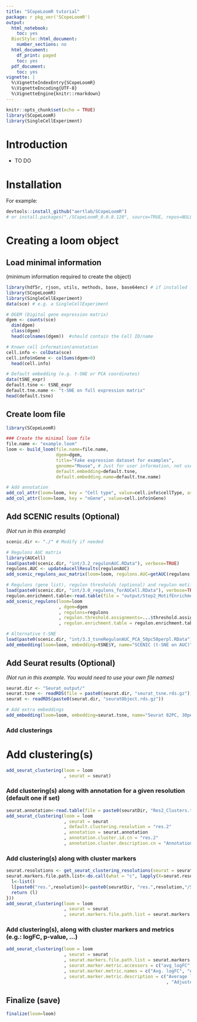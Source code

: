 ```yaml
---
title: "SCopeLoomR tutorial"
package: r pkg_ver('SCopeLoomR')
output:
  html_notebook:
    toc: yes
  BiocStyle::html_document:
    number_sections: no
  html_document:
    df_print: paged
    toc: yes
  pdf_document:
    toc: yes
vignette: |
  %\VignetteIndexEntry{SCopeLoomR} 
  %\VignetteEncoding{UTF-8} 
  %\VignetteEngine{knitr::rmarkdown}
---
```


```r
knitr::opts_chunk$set(echo = TRUE)
library(SCopeLoomR)
library(SingleCellExperiment)
```

# Introduction

- TO DO

# Installation
For example:
```r
devtools::install_github("aertlab/SCopeLoomR")
# or install.packages("./SCopeLoomR_0.0.8.120", source=TRUE, repos=NULL)
```

# Creating a loom object

## Load minimal information

(minimum information required to create the object)

```r
library(hdf5r, rjson, utils, methods, base, base64enc) # if installed from source file (SCopeLoomR_0.0.5.6558.tar.gz)
library(SCopeLoomR)
library(SingleCellExperiment)
data(sce) # e.g. a SingleCellExperiment 

# DGEM (Digital gene expression matrix)
dgem <- counts(sce)
  dim(dgem)
  class(dgem)
  head(colnames(dgem))  #should contain the Cell ID/name

# Known cell information/annotation  
cell.info <- colData(sce)
cell.info$nGene <- colSums(dgem>0)
  head(cell.info)

# Default embedding (e.g. t-SNE or PCA coordinates)
data(tSNE_expr)
default.tsne <- tSNE_expr
default.tne.name <- "t-SNE on full expression matrix"
head(default.tsne)
```

## Create loom file 

```r
library(SCopeLoomR)

### Create the minimal loom file
file.name <- "example.loom"
loom <- build_loom(file.name=file.name,
                   dgem=dgem,
                   title="Fake expression dataset for examples",
                   genome="Mouse", # Just for user information, not used internally
                   default.embedding=default.tsne,
                   default.embedding.name=default.tne.name)

# Add annotation
add_col_attr(loom=loom, key = "Cell type", value=cell.info$cellType, as.md.annotation=T) # as.md.annotation: to plot on tSNE
add_col_attr(loom=loom, key = "nGene", value=cell.info$nGene)
```

## Add SCENIC results (Optional)

*(Not run in this example)*

```r
scenic.dir <- "./" # Modify if needed

# Regulons AUC matrix
library(AUCell)
load(paste0(scenic.dir, "int/3.2_regulonAUC.RData"), verbose=TRUE)
regulons.AUC <- updateAucellResults(regulonAUC)
add_scenic_regulons_auc_matrix(loom=loom, regulons.AUC=getAUC(regulons.AUC))

# Regulons (gene list), regulon thresholds (optional) and regulon motifs (optional)
load(paste0(scenic.dir, "int/3.0_regulons_forAUCell.RData"), verbose=TRUE)
regulon.enrichment.table<-read.table(file = "output/Step2_MotifEnrichment.tsv", header = T, sep = "\t", quote = '', stringsAsFactors = F)
add_scenic_regulons(loom=loom
                    , dgem=dgem
                    , regulons=regulons
                    , regulon.threshold.assignments=...$threshold.assignment # Optional
                    , regulon.enrichment.table = regulon.enrichment.table # Optional) 

# Alternative t-SNE
load(paste0(scenic.dir, "int/3.3_tsneRegulonAUC_PCA_50pc50perpl.RData"))
add_embedding(loom=loom, embedding=tSNE$Y, name="SCENIC (t-SNE on AUC)")
```

## Add Seurat results (Optional)

*(Not run in this example. You would need to use your own file names)*

```r
seurat.dir <- "Seurat_output/"
seurat.tsne <- readRDS(file = paste0(seurat.dir, "seurat_tsne.rds.gz"))
seurat <- readRDS(paste0(seurat.dir, "seuratObject.rds.gz"))

# Add extra embeddings
add_embedding(loom=loom, embedding=seurat.tsne, name="Seurat 82PC, 30perp"))
```

### Add clusterings

# Add clustering(s)
```r
add_seurat_clustering(loom = loom
                      , seurat = seurat)
```

### Add clustering(s) along with annotation for a given resolution (default one if set)
```r
seurat.annotation<-read.table(file = paste0(seuratDir, "Res2_Clusters.tsv", header=T, quote = '', sep = "\t", stringsAsFactors=F))
add_seurat_clustering(loom = loom
                      , seurat = seurat
                      , default.clustering.resolution = "res.2"
                      , annotation = seurat.annotation
                      , annotation.cluster.id.cn = "res.2" 
                      , annotation.cluster.description.cn = "Annotation")
```

### Add clustering(s) along with cluster markers 
```r
seurat.resolutions <- get_seurat_clustering_resolutions(seurat = seurat)
seurat.markers.file.path.list<-do.call(what = "c", lapply(X=seurat.resolutions, FUN=function(resolution) {
  l<-list()
  l[paste0("res.",resolution)]<-paste0(seuratDir, "res.",resolution,"/Seurat_PC82_res",resolution,"_bimod_Cluster_Markers.rds.gz")
  return (l)
}))
add_seurat_clustering(loom = loom
                      , seurat = seurat
                      , seurat.markers.file.path.list = seurat.markers.file.path.list)
```

### Add clustering(s), along with cluster markers and metrics (e.g.: logFC, p-value, ...)

```r
add_seurat_clustering(loom = loom
                      , seurat = seurat
                      , seurat.markers.file.path.list = seurat.markers.file.path.list
                      , seurat.marker.metric.accessors = c("avg_logFC", "p_val_adj")
                      , seurat.marker.metric.names = c("Avg. logFC", "Adj. p-value")
                      , seurat.marker.metric.description = c("Average log fold change from Wilcox differential test (cfr. Seurat)"
                                                             , "Adjusted p-value using Bonferroni correction based on the total number of genes in the dataset (cfr. Seurat)"))
```


## Finalize (save)
```r
finalize(loom=loom)
```




